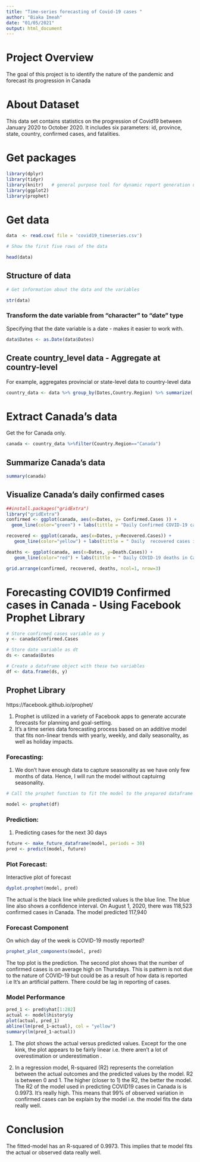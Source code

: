 ```yaml
---
title: "Time-series forecasting of Covid-19 cases "
author: "Biaka Imeah"
date: "01/05/2021"
output: html_document
---
```


# Project Overview

The goal of this project is to identify the nature of the pandemic and forecast its progression in Canada

# About Dataset
This data set contains statistics on the progression of Covid19  between January 2020 to October 2020. It includes six parameters: id, province, state, country, confirmed cases, and fatalities.

# Get packages

```r
library(dplyr)
library(tidyr)
library(knitr)   # general purpose tool for dynamic report generation using R
library(ggplot2)
library(prophet)

```


# Get data

```r
data  <- read.csv( file = 'covid19_timeseries.csv')

# Show the first five rows of the data

head(data)
```

## Structure of data 

```r
# Get information about the data and the variables 

str(data)

```

### Transform the date variable from "character" to "date" type
Specifying that the date variable is a date - makes it easier to work with.
```r
data$Dates <- as.Date(data$Dates)

```


## Create country_level data - Aggregate at country-level

For example, aggregates provincial or state-level data to country-level data

```r
country_data <- data %>% group_by(Dates,Country.Region) %>% summarize( Death.Cases=sum(Death.Cases), Confirmed.Cases=sum(Confirmed.Cases), Recovered.Cases=sum(Recovered.Cases), .groups = "drop")

```


# Extract Canada's data
Get the for Canada only.
```r
canada <- country_data %>%filter(Country.Region=="Canada")
```

## Summarize Canada's data

```r
summary(canada)
```

## Visualize Canada's  daily confirmed cases

```r
##install.packages("gridExtra")
library("gridExtra")
confirmed <- ggplot(canada, aes(x=Dates, y= Confirmed.Cases )) +
  geom_line(color="green") + labs(tittle = "Daily Confirmed COVID-19 cases in Canada", x = " " , y="Confirmed cases")

recovered <- ggplot(canada, aes(x=Dates, y=Recovered.Cases)) +
   geom_line(color="yellow") + labs(tittle = " Daily  recovered cases in Canada", x = " ", y="Recovered cases")+ scale_y_continuous(limits=c(0,100000))

deaths <- ggplot(canada, aes(x=Dates, y=Death.Cases)) +
   geom_line(color="red") + labs(tittle = " Daily COVID-19 deaths in Canada", x="Date", y="Deaths")

grid.arrange(confirmed, recovered, deaths, ncol=1, nrow=3) 

```

# Forecasting COVID19 Confirmed cases in Canada - Using Facebook Prophet Library

```r
# Store confirmed cases variable as y
y <- canada$Confirmed.Cases

# Store date variable as dt
ds <- canada$Dates

# Create a dataframe object with these two variables
df <- data.frame(ds, y)
```

## Prophet Library
https://facebook.github.io/prophet/

1. Prophet is utilized in a variety of Facebook apps to generate accurate forecasts for planning and goal-setting.
2. It's a time series data forecasting process based on an additive model that fits non-linear trends with yearly, weekly, and daily seasonality, as well as         holiday impacts.

### Forecasting:
1. We don't have enough data to capture seasonality as we have only few months of data. Hence, I will run the model without captuirng seasonality.
```r
# Call the prophet function to fit the model to the prepared dataframe

model <- prophet(df)


```

### Prediction:

1. Predicting cases for the next 30 days
```r
future <- make_future_dataframe(model, periods = 30) 
pred <- predict(model, future)
```

### Plot Forecast:
Interactive plot of forecast
 
```r
dyplot.prophet(model, pred)
```
The actual is the black line while predicted values is the blue line. The blue line also shows a confidence interval. On August 1, 2020, there was 118,523 confirmed cases in Canada. The model predicted 117,940

### Forecast Component

On which day of the week is COVID-19 mostly reported?

```r
prophet_plot_components(model, pred)
```

The top plot is the prediction. The second plot shows that the number of confirmed cases is on average high on Thursdays. This is pattern is not due to the nature of COVID-19 but could be as a result of how data is reported i.e It's an artificial pattern. There could be lag in reporting of cases.

### Model Performance

```r
pred_1 <- pred$yhat[1:282]
actual <- model$history$y
plot(actual, pred_1)
abline(lm(pred_1~actual), col = "yellow")
summary(lm(pred_1~actual))
```
1. The plot shows the actual versus predicted values. Except for the one kink, the plot appears to be fairly linear i.e. there aren't a lot of overestimation or underestimation .

2. In a regression model, R-squared (R2) represents the correlation between the actual outcomes and the predicted values by the model. R2 is between 0 and 1.  The higher (closer to 1) the R2, the better the model. The R2 of the model used in predicting COVID19 cases in Canada is  is 0.9973. It's really high.  This means that 99% of observed variation in confirmed cases can be explain by the model i.e. the model fits the data really well. 


# Conclusion

The fitted-model has an R-squared of 0.9973. This implies that te model fits the actual or observed data really well.

